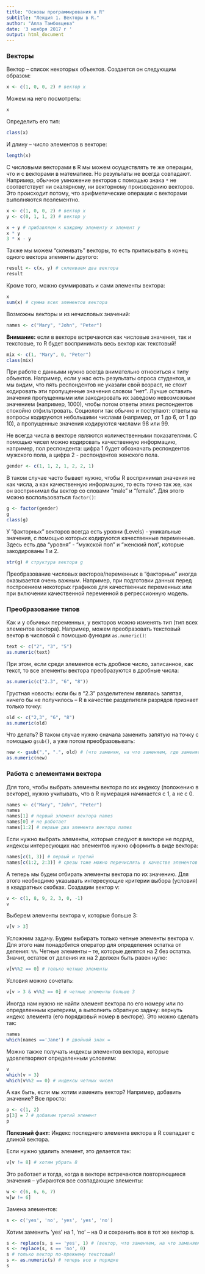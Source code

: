 ```yaml
---
title: "Основы программирования в R"
subtitle: "Лекция 1. Векторы в R."
author: "Алла Тамбовцева"
date: '3 ноября 2017 г '
output: html_document
---
```


### Bекторы

Вектор -- список некоторых объектов. Создается он следующим образом:

```r
x <- c(1, 0, 0, 2) # вектор x
```

Можем на него посмотреть:

```r
x
```

Определить его тип:

```r
class(x)
```

И длину -- число элементов в векторе:

```r
length(x)
```
С числовыми векторами в R мы можем осуществлять те же операции, что и с векторами в математике. Но результаты не всегда совпадают. Например, обычное умножение векторов с помощью знака `*` не соответствует ни скалярному, ни векторному произведению векторов. Это происходит потому, что арифметические операции с векторами выполняются поэлементно.

```r
x <- c(1, 0, 0, 2) # вектор x
y <- c(0, 1, 1, 2) # вектор y

x + y # прибавляем к каждому элементу x элемент y
x * y 
3 * x - y
```

Также мы можем "склеивать" векторы, то есть приписывать в конец одного вектора элементы другого:
```r
result <- c(x, y) # склеиваем два вектора
result
```

Кроме того, можно суммировать и сами элементы вектора:

```r
x
sum(x) # сумма всех элементов вектора
```

Возможны векторы и из нечисловых значений:
```r
names <- c("Mary", "John", "Peter") 
```
**Внимание:** если в векторе встречаются как числовые значения, так и текстовые, то R будет воспринимать весь вектор как текстовый!
```r
mix <- c(1, "Mary", 0, "Peter")
class(mix)
```
При работе с данными нужно всегда внимательно относиться к типу объектов. Например, если у нас есть результаты опроса студентов, и мы видим, что пять респондентов не указали свой возраст, не стоит кодировать эти пропущенные значения словом "нет". Лучше оставить значения пропущенными или закодировать их заведомо невозможным значением (например, 1000), чтобы потом ответы этиих респондентов спокойно отфильтровать. Социологи так обычно и поступают: ответы на вопросы кодируются небольшими числами (например, от 1 до 6, от 1 до 10), а пропущенные значения кодируются числами 98 или 99.


Не всегда числа в векторе являются количественными показателями. C помощью чисел можно кодировать качественную информацию, например, пол респондента: цифра 1 будет обозначать респондентов мужского пола, а цифра 2 - респондентов женского пола. 
```r
gender <- c(1, 1, 2, 1, 2, 2, 1)
```

В таком случае часто бывает нужно, чтобы R воспринимал значения не как числа, а как качественную информацию, то есть точно так же, как он воспринимал бы вектор со словами "male" и "female". Для этого можно воспользоваться `factor()`:
```r
g <- factor(gender)
g
class(g)
```
У "факторных" векторов всегда есть уровни (Levels) - уникальные значения, с помощью которых кодируются качественные переменные. Здесь есть два "уровня" - "мужской пол" и "женский пол", которые закодированы 1 и 2.

```r
str(g) # структура вектора g
```

Преобразование числовых векторов/переменных в "факторные" иногда оказывается очень важным. Например, при подготовки данных перед построением некоторых графиков для качественных переменных или при включении качественной переменной в регрессионную модель. 

### Преобразование типов

Как и у обычных переменных, у векторов можно изменять тип (тип всех элементов вектора). Например, можем преобразовать текстовый вектор в числовой с помощью функции `as.numeric()`:

```r
text <- c("2", "3", "5")
as.numeric(text)
```

При этом, если среди элементов есть дробное число, записанное, как текст, то все элементы вектора преобразуются в дробные числа:

```r
as.numeric(c("2.3", "6", "8"))
```
Грустная новость: если бы в "2.3" разделителем являлась запятая, ничего бы не получилось -- R в качестве разделителя разрядов признает только точку:
```r
old <- c("2,3", "6", "8")
as.numeric(old)
```

Что делать? В таком случае нужно сначала заменить запятую на точку с помощью `gsub()`, а уже потом преобразовывать: 

```r
new <- gsub(",", ".", old) # (что заменям, на что заменяем, где заменяем) 
as.numeric(new)
```


### Работа с элементами вектора

Для того, чтобы выбрать элементы вектора по их индексу (положению в векторе), нужно учитывать, что в R нумерация начинается с 1, а не с 0.

```r
names <- c("Mary", "John", "Peter") 
names
names[1] # первый элемент вектора names
names[0] # не работает
names[1:2] # первые два элемента вектора names
```

Если нужно выбрать элементы, которые следуют в векторе не подряд, индексы интересующих нас элементов нужно оформить в виде вектора:

```r
names[c(1, 3)] # первый и третий
names[c(1:2, 2:3)] # срезы тоже можно перечислять в качестве элементов вектора
```

А теперь мы будем отбирать элементы вектора по их значению. Для этого необходимо указывать интересующие критерии выбора (условия) в квадратных скобках. Создадим вектор v:
```r
v <- c(1, 8, 9, 2, 3, 0, -1)
v
```
Выберем элементы вектора v, которые больше 3:
```r
v[v > 3] 
```
Усложним задачу. Будем выбирать только четные элементы вектора v. Для этого нам понадобится оператор для определения остатка от деления: `%%`. Четные элементы -- те, которые делятся на 2 без остатка. Значит, остаток от деления их на 2 должен быть равен нулю:

```r
v[v%%2 == 0] # только четные элементы
```

Условия можно сочетать:

```r
v[v > 3 & v%%2 == 0] # четные элементы больше 3 
```

Иногда нам нужно не найти элемент вектора по его номеру или по определенным критериям, а выполнить обратную задачу: вернуть индекс элемента (его порядковый номер в векторе). Это можно сделать так:

```r
names
which(names =='Jane') # двойной знак =
```
Можно также получать индексы элементов вектора, которые удовлетворяют определенным условиям:
```r
v
which(v > 3)
which(v%%2 == 0) # индексы четных чисел
```

А как быть, если мы хотим изменить вектор? Например, добавить значение? Все просто:

```r
p <- c(1, 2)
p[3] = 7 # добавим третий элемент
p
```
**Полезный факт:** Индекс последнего элемента вектора в R совпадает с длиной вектора.

Если нужно удалить элемент, это делается так:
```r
v[v != 8] # хотим убрать 8
```
Это работает и тогда, когда в векторе встречаются повторяющиеся значения -- убираются все совпадающие элементы:
```r
w <- c(6, 6, 6, 7)
w[w != 6]
```

Замена элементов:
```r
s <- c('yes', 'no', 'yes', 'yes', 'no') 
```

Хотим заменить 'yes' на 1, 'no' -- на 0 и сохранить все в тот же вектор s.
```r
s <- replace(s, s == 'yes', 1) # (вектор, что заменяем, на что заменяем)
s <- replace(s, s == 'no', 0)
s # только вектор по-прежнему текстовый!
s <- as.numeric(s) # теперь все в порядке
s
```
